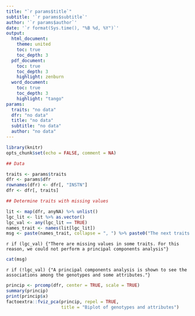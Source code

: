 ```yaml
---
title: "`r params$title`"
subtitle: '`r params$subtitle`'
author: '`r params$author`'
date: '`r format(Sys.time(), "%B %d, %Y")`'
output: 
  html_document:
    theme: united
    toc: true
    toc_depth: 3
  pdf_document:
    toc: true
    toc_depth: 3
    highlight: zenburn
  word_document:
    toc: true
    toc_depth: 3
    highlight: "tango"
params:
  traits: "no data"
  dfr: "no data"
  title: "no data"
  subtitle: "no data"
  author: "no data"
---
```


```r
library(knitr)
opts_chunk$set(echo = FALSE, comment = NA)
```

```r
## Data

traits <- params$traits
dfr <- params$dfr
rownames(dfr) <- dfr[, "INSTN"]
dfr <- dfr[, traits]

## Determine traits with missing values

lit <- map(dfr, anyNA) %>% unlist()
lgc_lit <- lit %>% as.vector()
lgc_val <- any(lgc_lit == TRUE)
names_trait <- names(lit[lgc_lit])
msg <- paste(names_trait, collapse = ", ") %>% paste0("The next traits have missing values: ", .)
```

`r if (lgc_val) {"There are missing values in some traits. For this reason, we could not perform a principal components analysis"}`
```r
cat(msg)
```

`r if (!lgc_val) {"A principal components analysis is shown to see the associations among the genotypes and some attributes."} `

```r
princip <- prcomp(dfr, center = TRUE, scale = TRUE)
summary(princip)
print(princip$x)
factoextra::fviz_pca(princip, repel = TRUE,
                     title = "Biplot of genotypes and attributes")
```
